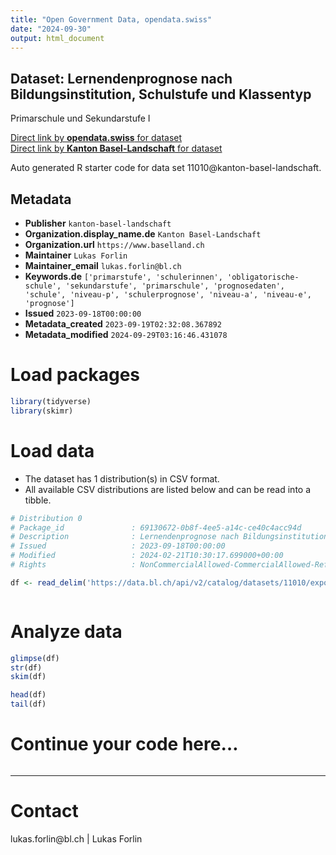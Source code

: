```yaml
---
title: "Open Government Data, opendata.swiss"
date: "2024-09-30"
output: html_document
---
```


## Dataset: Lernendenprognose nach Bildungsinstitution, Schulstufe und Klassentyp

Primarschule und Sekundarstufe I

[Direct link by **opendata.swiss** for dataset](https://opendata.swiss/de/dataset/lernendenprognose-nach-bildungsinstitution-schulstufe-und-klassentyp)<br>
[Direct link by **Kanton Basel-Landschaft** for dataset](https://data.bl.ch/explore/dataset/11010/)

Auto generated R starter code for data set 11010@kanton-basel-landschaft.

## Metadata

- **Publisher** `kanton-basel-landschaft`
- **Organization.display_name.de** `Kanton Basel-Landschaft`
- **Organization.url** `https://www.baselland.ch`
- **Maintainer** `Lukas Forlin`
- **Maintainer_email** `lukas.forlin@bl.ch`
- **Keywords.de** `['primarstufe', 'schulerinnen', 'obligatorische-schule', 'sekundarstufe', 'primarschule', 'prognosedaten', 'schule', 'niveau-p', 'schulerprognose', 'niveau-a', 'niveau-e', 'prognose']`
- **Issued** `2023-09-18T00:00:00`
- **Metadata_created** `2023-09-19T02:32:08.367892`
- **Metadata_modified** `2024-09-29T03:16:46.431078`


# Load packages

```r

library(tidyverse)
library(skimr)

```

# Load data

-   The dataset has 1 distribution(s) in CSV format.
-   All available CSV distributions are listed below and can be read into a tibble.

```r

# Distribution 0
# Package_id               : 69130672-0b8f-4ee5-a14c-ce40c4acc94d
# Description              : Lernendenprognose nach Bildungsinstitution, Schulstufe und Klassentyp (csv)
# Issued                   : 2023-09-18T00:00:00
# Modified                 : 2024-02-21T10:30:17.699000+00:00
# Rights                   : NonCommercialAllowed-CommercialAllowed-ReferenceRequired

df <- read_delim('https://data.bl.ch/api/v2/catalog/datasets/11010/exports/csv?use_labels=true')



```

# Analyze data

```r

glimpse(df)
str(df)
skim(df)

head(df)
tail(df)

```

# Continue your code here...

```r

```

------------------------------------------------------------------------

# Contact

lukas.forlin@bl.ch | Lukas Forlin
